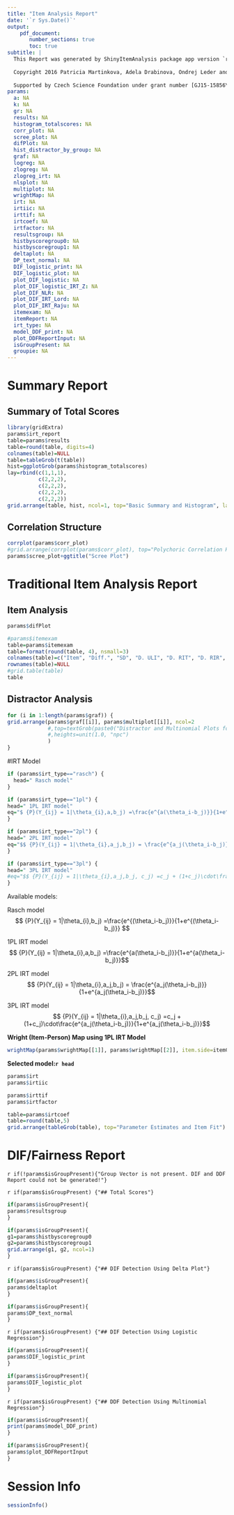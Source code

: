 ---
title: "Item Analysis Report"
date: '`r Sys.Date()`'
output: 
    pdf_document:
       number_sections: true
       toc: true
subtitle: |
  This Report was generated by ShinyItemAnalysis package app version `r packageVersion("ShinyItemAnalysis")`
  
  Copyright 2016 Patricia Martinkova, Adela Drabinova, Ondrej Leder and Jakub Houdek.
  
  Supported by Czech Science Foundation under grant number [GJ15-15856Y](http://www.cs.cas.cz/martinkova/psychometrics.html)
params:
  a: NA
  k: NA
  gr: NA
  results: NA
  histogram_totalscores: NA
  corr_plot: NA
  scree_plot: NA
  difPlot: NA
  hist_distractor_by_group: NA
  graf: NA
  logreg: NA
  zlogreg: NA
  zlogreg_irt: NA
  nlsplot: NA
  multiplot: NA
  wrightMap: NA
  irt: NA
  irtiic: NA
  irttif: NA
  irtcoef: NA
  irtfactor: NA
  resultsgroup: NA
  histbyscoregroup0: NA
  histbyscoregroup1: NA
  deltaplot: NA
  DP_text_normal: NA
  DIF_logistic_print: NA
  DIF_logistic_plot: NA
  plot_DIF_logistic: NA
  plot_DIF_logistic_IRT_Z: NA
  plot_DIF_NLR: NA
  plot_DIF_IRT_Lord: NA
  plot_DIF_IRT_Raju: NA
  itemexam: NA
  itemReport: NA
  irt_type: NA
  model_DDF_print: NA
  plot_DDFReportInput: NA
  isGroupPresent: NA
  groupie: NA
---
\pagebreak

# Summary Report

## Summary of Total Scores

```{r echo=FALSE, results="hide"}

library(gridExtra)
params$irt_report
table=params$results
table=round(table, digits=4)
colnames(table)=NULL
table=tableGrob(t(table))
hist=ggplotGrob(params$histogram_totalscores)
lay=rbind(c(1,1,1),
          c(2,2,2),
          c(2,2,2),
          c(2,2,2),
          c(2,2,2))
grid.arrange(table, hist, ncol=1, top="Basic Summary and Histogram", layout_matrix=lay)

```

## Correlation Structure

```{r echo=FALSE, fig.height=4}
corrplot(params$corr_plot)
#grid.arrange(corrplot(params$corr_plot), top="Polychoric Correlation Heat Map")
params$scree_plot+ggtitle("Scree Plot")
```


\pagebreak


# Traditional Item Analysis Report

## Item Analysis

```{r echo=FALSE, results="hide"}
params$difPlot
```

```{r echo=FALSE, fig.height=8}
#params$itemexam
table=params$itemexam
table=format(round(table, 4), nsmall=3)
colnames(table)=c("Item", "Diff.", "SD", "D. ULI", "D. RIT", "D. RIR", "Alpha Drop")
rownames(table)=NULL
#grid.table(table)
table
```

## Distractor Analysis

```{r echo=FALSE, results="hide", fig.width=10}
for (i in 1:length(params$graf)) {
grid.arrange(params$graf[[i]], params$multiplot[[i]], ncol=2
             #,top=textGrob(paste0("Distractor and Multinomial Plots for item ",i), gp=gpar(fontsize=15))
             #,heights=unit(1.0, "npc")
             )
}
```


\pagebreak

#IRT Model

```{r echo=FALSE, results="hide"}
if (params$irt_type=="rasch") {
  head=" Rasch model"
}

if (params$irt_type=="1pl") {
head=" 1PL IRT model"
eq="$ {P}(Y_{ij} = 1|\theta_{i},a,b_j) =\frac{e^{a(\theta_i-b_j)}}{1+e^{a(\theta_i-b_j)}} $"
}

if (params$irt_type=="2pl") {
head=" 2PL IRT model"
eq="$$ {P}(Y_{ij} = 1|\theta_{i},a_j,b_j) = \frac{e^{a_j(\theta_i-b_j)}}{1+e^{a_j(\theta_i-b_j)}}$$"
}

if (params$irt_type=="3pl") {
head=" 3PL IRT model"
#eq="$$ {P}(Y_{ij} = 1|\theta_{i},a_j,b_j, c_j) =c_j + (1+c_j)\cdot\frac{e^{a_j(\theta_i-b_j)}}{1+e^{a_j(\theta_i-b_j)}}$$"
}
```



Available models:

Rasch model
$$ {P}(Y_{ij} = 1|\theta_{i},b_j) =\frac{e^{(\theta_i-b_j)}}{1+e^{(\theta_i-b_j)}} $$

1PL IRT model
$$ {P}(Y_{ij} = 1|\theta_{i},a,b_j) =\frac{e^{a(\theta_i-b_j)}}{1+e^{a(\theta_i-b_j)}}$$

2PL IRT model
$$ {P}(Y_{ij} = 1|\theta_{i},a_j,b_j) = \frac{e^{a_j(\theta_i-b_j)}}{1+e^{a_j(\theta_i-b_j)}}$$

3PL IRT model
$$ {P}(Y_{ij} = 1|\theta_{i},a_j,b_j, c_j) =c_j + (1+c_j)\cdot\frac{e^{a_j(\theta_i-b_j)}}{1+e^{a_j(\theta_i-b_j)}}$$

**Wright (Item-Person) Map using 1PL IRT Model**

```{r echo=FALSE, results="hide", fig.height=5, fig.width=10}
wrightMap(params$wrightMap[[1]], params$wrightMap[[2]], item.side=itemClassic)
```

\pagebreak

**Selected model:`r head`**

```{r echo=FALSE, results="hide", fig.height=4}
params$irt
params$irtiic
```

\pagebreak

```{r echo=FALSE, results="hide", fig.height=4}
params$irttif
params$irtfactor
```

```{r echo=FALSE, fig.height=6}
table=params$irtcoef
table=round(table,5)
grid.arrange(tableGrob(table), top="Parameter Estimates and Item Fit")
```



\pagebreak


# DIF/Fairness Report

`r if(!params$isGroupPresent){"Group Vector is not present. DIF and DDF Report could not be generated!"}`

`r if(params$isGroupPresent) {"## Total Scores"}`

```{r echo=FALSE}
if(params$isGroupPresent){
params$resultsgroup
}
```

```{r echo=FALSE, results="hide"}

if(params$isGroupPresent){
g1=params$histbyscoregroup0
g2=params$histbyscoregroup1
grid.arrange(g1, g2, ncol=1)
}
```

`r if(params$isGroupPresent) {"## DIF Detection Using Delta Plot"}`

```{r echo=FALSE, results="hide"}
if(params$isGroupPresent){
params$deltaplot
}
```

```{r echo=FALSE}
if(params$isGroupPresent){
params$DP_text_normal
}
```

`r if(params$isGroupPresent) {"## DIF Detection Using Logistic Regression"}`

```{r echo=FALSE}
if(params$isGroupPresent){
params$DIF_logistic_print
}
```

```{r echo=FALSE, results='hide', fig.height=4.2}
if(params$isGroupPresent){
params$DIF_logistic_plot
}
```

`r if(params$isGroupPresent) {"## DDF Detection Using Multinomial Regression"}`

```{r echo=FALSE}
if(params$isGroupPresent){
print(params$model_DDF_print)
}
```

```{r echo=FALSE, results='hide', fig.height=4.2}
if(params$isGroupPresent){
params$plot_DDFReportInput
}
```

\pagebreak

# Session Info

```{r echo=FALSE}
sessionInfo()
```

\pagebreak

